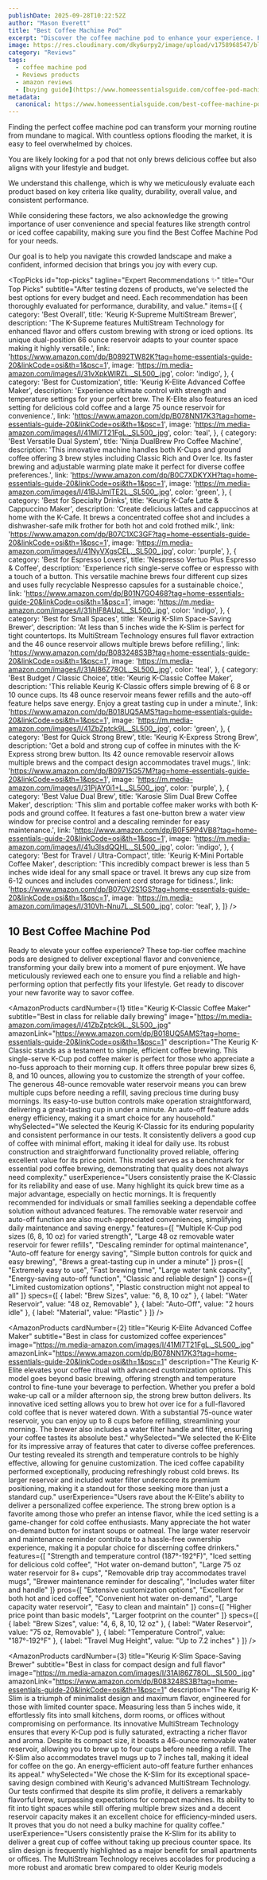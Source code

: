 ```yaml
---
publishDate: 2025-09-28T10:22:52Z
author: "Mason Everett"
title: "Best Coffee Machine Pod"
excerpt: "Discover the coffee machine pod to enhance your experience. Find top solutions based on thorough testing and reviews."
image: https://res.cloudinary.com/dky6urpy2/image/upload/v1758968547/blog_image_1758968547_rxadtl.webp
category: "Reviews"
tags:
  - coffee machine pod
  - Reviews products
  - amazon reviews
  - [buying guide](https://www.homeessentialsguide.com/coffee-pod-machine-best)
metadata:
  canonical: https://www.homeessentialsguide.com/best-coffee-machine-pod
---
```



<p>Finding the perfect coffee machine pod can transform your morning routine from mundane to magical. With countless options flooding the market, it is easy to feel overwhelmed by choices.</p>
<p>You are likely looking for a pod that not only brews delicious coffee but also aligns with your lifestyle and budget.</p>
<p>We understand this challenge, which is why we meticulously evaluate each product based on key criteria like quality, durability, overall value, and consistent performance.</p>
<p>While considering these factors, we also acknowledge the growing importance of user convenience and special features like strength control or iced coffee capability, making sure you find the Best Coffee Machine Pod for your needs.</p>
<p>Our goal is to help you navigate this crowded landscape and make a confident, informed decision that brings you joy with every cup.</p>

<TopPicks
  id="top-picks"
  tagline="Expert Recommendations ✨"
  title="Our Top Picks"
  subtitle="After testing dozens of products, we've selected the best options for every budget and need. Each recommendation has been thoroughly evaluated for performance, durability, and value."
  items={[
    {
      category: 'Best Overall',
      title: 'Keurig K-Supreme MultiStream Brewer',
      description: 'The K-Supreme features MultiStream Technology for enhanced flavor and offers custom brewing with strong or iced options. Its unique dual-position 66 ounce reservoir adapts to your counter space making it highly versatile.',
      link: 'https://www.amazon.com/dp/B0892TW82K?tag=home-essentials-guide-20&linkCode=osi&th=1&psc=1',
      image: 'https://m.media-amazon.com/images/I/31vXpkWlRZL._SL500_.jpg',
      color: 'indigo',
    },
    {
      category: 'Best for Customization',
      title: 'Keurig K-Elite Advanced Coffee Maker',
      description: 'Experience ultimate control with strength and temperature settings for your perfect brew. The K-Elite also features an iced setting for delicious cold coffee and a large 75 ounce reservoir for convenience.',
      link: 'https://www.amazon.com/dp/B078NN17K3?tag=home-essentials-guide-20&linkCode=osi&th=1&psc=1',
      image: 'https://m.media-amazon.com/images/I/41MI7T21FgL._SL500_.jpg',
      color: 'teal',
    },
    {
      category: 'Best Versatile Dual System',
      title: 'Ninja DualBrew Pro Coffee Machine',
      description: 'This innovative machine handles both K-Cups and ground coffee offering 3 brew styles including Classic Rich and Over Ice. Its faster brewing and adjustable warming plate make it perfect for diverse coffee preferences.',
      link: 'https://www.amazon.com/dp/B0C7XDKYXH?tag=home-essentials-guide-20&linkCode=osi&th=1&psc=1',
      image: 'https://m.media-amazon.com/images/I/41BJJmlTE2L._SL500_.jpg',
      color: 'green',
    },
    {
      category: 'Best for Specialty Drinks',
      title: 'Keurig K-Cafe Latte & Cappuccino Maker',
      description: 'Create delicious lattes and cappuccinos at home with the K-Cafe. It brews a concentrated coffee shot and includes a dishwasher-safe milk frother for both hot and cold frothed milk.',
      link: 'https://www.amazon.com/dp/B07C1XC3GF?tag=home-essentials-guide-20&linkCode=osi&th=1&psc=1',
      image: 'https://m.media-amazon.com/images/I/41NyVXgsCEL._SL500_.jpg',
      color: 'purple',
    },
    {
      category: 'Best for Espresso Lovers',
      title: 'Nespresso Vertuo Plus Espresso & Coffee',
      description: 'Experience rich single-serve coffee or espresso with a touch of a button. This versatile machine brews four different cup sizes and uses fully recyclable Nespresso capsules for a sustainable choice.',
      link: 'https://www.amazon.com/dp/B01N7GO468?tag=home-essentials-guide-20&linkCode=osi&th=1&psc=1',
      image: 'https://m.media-amazon.com/images/I/31jhIF8AUpL._SL500_.jpg',
      color: 'indigo',
    },
    {
      category: 'Best for Small Spaces',
      title: 'Keurig K-Slim Space-Saving Brewer',
      description: 'At less than 5 inches wide the K-Slim is perfect for tight countertops. Its MultiStream Technology ensures full flavor extraction and the 46 ounce reservoir allows multiple brews before refilling.',
      link: 'https://www.amazon.com/dp/B083248S3B?tag=home-essentials-guide-20&linkCode=osi&th=1&psc=1',
      image: 'https://m.media-amazon.com/images/I/31AI86Z78OL._SL500_.jpg',
      color: 'teal',
    },
    {
      category: 'Best Budget / Classic Choice',
      title: 'Keurig K-Classic Coffee Maker',
      description: 'This reliable Keurig K-Classic offers simple brewing of 6 8 or 10 ounce cups. Its 48 ounce reservoir means fewer refills and the auto-off feature helps save energy. Enjoy a great tasting cup in under a minute.',
      link: 'https://www.amazon.com/dp/B018UQ5AMS?tag=home-essentials-guide-20&linkCode=osi&th=1&psc=1',
      image: 'https://m.media-amazon.com/images/I/41ZbZptck9L._SL500_.jpg',
      color: 'green',
    },
    {
      category: 'Best for Quick Strong Brew',
      title: 'Keurig K-Express Strong Brew',
      description: 'Get a bold and strong cup of coffee in minutes with the K-Express strong brew button. Its 42 ounce removable reservoir allows multiple brews and the compact design accommodates travel mugs.',
      link: 'https://www.amazon.com/dp/B09715G57M?tag=home-essentials-guide-20&linkCode=osi&th=1&psc=1',
      image: 'https://m.media-amazon.com/images/I/31PjAY0i1+L._SL500_.jpg',
      color: 'purple',
    },
    {
      category: 'Best Value Dual Brew',
      title: 'Karosie Slim Dual Brew Coffee Maker',
      description: 'This slim and portable coffee maker works with both K-pods and ground coffee. It features a fast one-button brew a water view window for precise control and a descaling reminder for easy maintenance.',
      link: 'https://www.amazon.com/dp/B0F5PP4VB8?tag=home-essentials-guide-20&linkCode=osi&th=1&psc=1',
      image: 'https://m.media-amazon.com/images/I/41u3IsdQQHL._SL500_.jpg',
      color: 'indigo',
    },
    {
      category: 'Best for Travel / Ultra-Compact',
      title: 'Keurig K-Mini Portable Coffee Maker',
      description: 'This incredibly compact brewer is less than 5 inches wide ideal for any small space or travel. It brews any cup size from 6-12 ounces and includes convenient cord storage for tidiness.',
      link: 'https://www.amazon.com/dp/B07GV2S1GS?tag=home-essentials-guide-20&linkCode=osi&th=1&psc=1',
      image: 'https://m.media-amazon.com/images/I/310Vh-Nnu7L._SL500_.jpg',
      color: 'teal',
    },
  ]}
/>

## 10 Best Coffee Machine Pod

Ready to elevate your coffee experience? These top-tier coffee machine pods are designed to deliver exceptional flavor and convenience, transforming your daily brew into a moment of pure enjoyment. We have meticulously reviewed each one to ensure you find a reliable and high-performing option that perfectly fits your lifestyle. Get ready to discover your new favorite way to savor coffee.

<AmazonProducts
  cardNumber={1}
  title="Keurig K-Classic Coffee Maker"
  subtitle="Best in class for reliable daily brewing"
  image="https://m.media-amazon.com/images/I/41ZbZptck9L._SL500_.jpg"
  amazonLink="https://www.amazon.com/dp/B018UQ5AMS?tag=home-essentials-guide-20&linkCode=osi&th=1&psc=1"
  description="The Keurig K-Classic stands as a testament to simple, efficient coffee brewing. This single-serve K-Cup pod coffee maker is perfect for those who appreciate a no-fuss approach to their morning cup. It offers three popular brew sizes 6, 8, and 10 ounces, allowing you to customize the strength of your coffee. The generous 48-ounce removable water reservoir means you can brew multiple cups before needing a refill, saving precious time during busy mornings. Its easy-to-use button controls make operation straightforward, delivering a great-tasting cup in under a minute. An auto-off feature adds energy efficiency, making it a smart choice for any household."
  whySelected="We selected the Keurig K-Classic for its enduring popularity and consistent performance in our tests. It consistently delivers a good cup of coffee with minimal effort, making it ideal for daily use. Its robust construction and straightforward functionality proved reliable, offering excellent value for its price point. This model serves as a benchmark for essential pod coffee brewing, demonstrating that quality does not always need complexity."
  userExperience="Users consistently praise the K-Classic for its reliability and ease of use. Many highlight its quick brew time as a major advantage, especially on hectic mornings. It is frequently recommended for individuals or small families seeking a dependable coffee solution without advanced features. The removable water reservoir and auto-off function are also much-appreciated conveniences, simplifying daily maintenance and saving energy."
  features={[
    "Multiple K-Cup pod sizes (6, 8, 10 oz) for varied strength",
    "Large 48 oz removable water reservoir for fewer refills",
    "Descaling reminder for optimal maintenance",
    "Auto-off feature for energy saving",
    "Simple button controls for quick and easy brewing",
    "Brews a great-tasting cup in under a minute"
  ]}
  pros={[
    "Extremely easy to use",
    "Fast brewing time",
    "Large water tank capacity",
    "Energy-saving auto-off function",
    "Classic and reliable design"
  ]}
  cons={[
    "Limited customization options",
    "Plastic construction might not appeal to all"
  ]}
  specs={[
    { label: "Brew Sizes", value: "6, 8, 10 oz" },
    { label: "Water Reservoir", value: "48 oz, Removable" },
    { label: "Auto-Off", value: "2 hours idle" },
    { label: "Material", value: "Plastic" }
  ]}
/>

<AmazonProducts
  cardNumber={2}
  title="Keurig K-Elite Advanced Coffee Maker"
  subtitle="Best in class for customized coffee experiences"
  image="https://m.media-amazon.com/images/I/41MI7T21FgL._SL500_.jpg"
  amazonLink="https://www.amazon.com/dp/B078NN17K3?tag=home-essentials-guide-20&linkCode=osi&th=1&psc=1"
  description="The Keurig K-Elite elevates your coffee ritual with advanced customization options. This model goes beyond basic brewing, offering strength and temperature control to fine-tune your beverage to perfection. Whether you prefer a bold wake-up call or a milder afternoon sip, the strong brew button delivers. Its innovative iced setting allows you to brew hot over ice for a full-flavored cold coffee that is never watered down. With a substantial 75-ounce water reservoir, you can enjoy up to 8 cups before refilling, streamlining your morning. The brewer also includes a water filter handle and filter, ensuring your coffee tastes its absolute best."
  whySelected="We selected the K-Elite for its impressive array of features that cater to diverse coffee preferences. Our testing revealed its strength and temperature controls to be highly effective, allowing for genuine customization. The iced coffee capability performed exceptionally, producing refreshingly robust cold brews. Its larger reservoir and included water filter underscore its premium positioning, making it a standout for those seeking more than just a standard cup."
  userExperience="Users rave about the K-Elite's ability to deliver a personalized coffee experience. The strong brew option is a favorite among those who prefer an intense flavor, while the iced setting is a game-changer for cold coffee enthusiasts. Many appreciate the hot water on-demand button for instant soups or oatmeal. The large water reservoir and maintenance reminder contribute to a hassle-free ownership experience, making it a popular choice for discerning coffee drinkers."
  features={[
    "Strength and temperature control (187°-192°F)",
    "Iced setting for delicious cold coffee",
    "Hot water on-demand button",
    "Large 75 oz water reservoir for 8+ cups",
    "Removable drip tray accommodates travel mugs",
    "Brewer maintenance reminder for descaling",
    "Includes water filter and handle"
  ]}
  pros={[
    "Extensive customization options",
    "Excellent for both hot and iced coffee",
    "Convenient hot water on-demand",
    "Large capacity water reservoir",
    "Easy to clean and maintain"
  ]}
  cons={[
    "Higher price point than basic models",
    "Larger footprint on the counter"
  ]}
  specs={[
    { label: "Brew Sizes", value: "4, 6, 8, 10, 12 oz" },
    { label: "Water Reservoir", value: "75 oz, Removable" },
    { label: "Temperature Control", value: "187°-192°F" },
    { label: "Travel Mug Height", value: "Up to 7.2 inches" }
  ]}
/>

<AmazonProducts
  cardNumber={3}
  title="Keurig K-Slim Space-Saving Brewer"
  subtitle="Best in class for compact design and full flavor"
  image="https://m.media-amazon.com/images/I/31AI86Z78OL._SL500_.jpg"
  amazonLink="https://www.amazon.com/dp/B083248S3B?tag=home-essentials-guide-20&linkCode=osi&th=1&psc=1"
  description="The Keurig K-Slim is a triumph of minimalist design and maximum flavor, engineered for those with limited counter space. Measuring less than 5 inches wide, it effortlessly fits into small kitchens, dorm rooms, or offices without compromising on performance. Its innovative MultiStream Technology ensures that every K-Cup pod is fully saturated, extracting a richer flavor and aroma. Despite its compact size, it boasts a 46-ounce removable water reservoir, allowing you to brew up to four cups before needing a refill. The K-Slim also accommodates travel mugs up to 7 inches tall, making it ideal for coffee on the go. An energy-efficient auto-off feature further enhances its appeal."
  whySelected="We chose the K-Slim for its exceptional space-saving design combined with Keurig's advanced MultiStream Technology. Our tests confirmed that despite its slim profile, it delivers a remarkably flavorful brew, surpassing expectations for compact machines. Its ability to fit into tight spaces while still offering multiple brew sizes and a decent reservoir capacity makes it an excellent choice for efficiency-minded users. It proves that you do not need a bulky machine for quality coffee."
  userExperience="Users consistently praise the K-Slim for its ability to deliver a great cup of coffee without taking up precious counter space. Its slim design is frequently highlighted as a major benefit for small apartments or offices. The MultiStream Technology receives accolades for producing a more robust and aromatic brew compared to older Keurig models